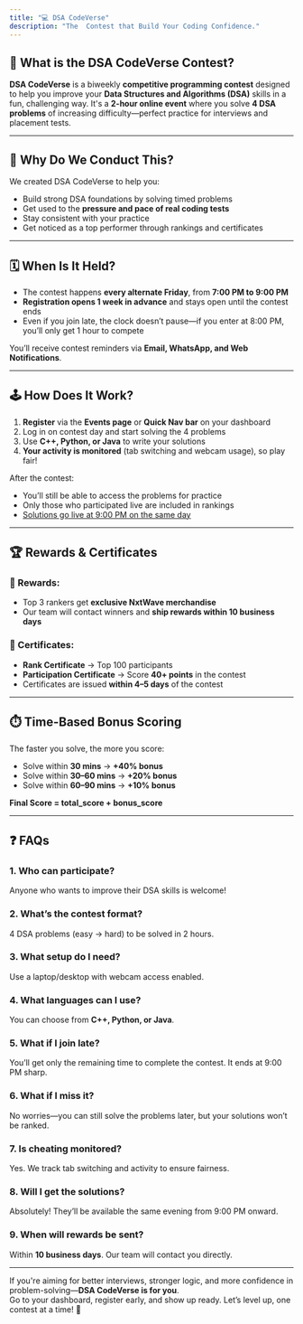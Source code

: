 ```yaml
---
title: "💻 DSA CodeVerse"
description: "The  Contest that Build Your Coding Confidence."
---
```


## **📌 What is the DSA CodeVerse Contest?**

**DSA CodeVerse** is a biweekly **competitive programming contest** designed to help you improve your **Data Structures and Algorithms (DSA)** skills in a fun, challenging way. It's a **2-hour online event** where you solve **4 DSA problems** of increasing difficulty—perfect practice for interviews and placement tests.

---

## **🧠 Why Do We Conduct This?**

We created DSA CodeVerse to help you:

- Build strong DSA foundations by solving timed problems
- Get used to the **pressure and pace of real coding tests**
- Stay consistent with your practice
- Get noticed as a top performer through rankings and certificates

---

## **🗓️ When Is It Held?**

- The contest happens **every alternate Friday**, from **7:00 PM to 9:00 PM**
- **Registration opens 1 week in advance** and stays open until the contest ends
- Even if you join late, the clock doesn’t pause—if you enter at 8:00 PM, you’ll only get 1 hour to compete

You’ll receive contest reminders via **Email, WhatsApp, and Web Notifications**.

---

## **🕹️ How Does It Work?**

1. **Register** via the **Events page** or **Quick Nav bar** on your dashboard
2. Log in on contest day and start solving the 4 problems
3. Use **C\+\+, Python, or Java** to write your solutions
4. **Your activity is monitored** (tab switching and webcam usage), so play fair\!

After the contest:

- You’ll still be able to access the problems for practice
- Only those who participated live are included in rankings
- [<u>Solutions go live at 9:00 PM on the same day</u>](https://learning.ccbp.in/event-details/78714ea9-4480-4739-a6ae-3f5aead2fad5)

---

## **🏆 Rewards & Certificates**

### **🎁 Rewards:**

- Top 3 rankers get **exclusive NxtWave merchandise**
- Our team will contact winners and **ship rewards within 10 business days**

### **📄 Certificates:**

- **Rank Certificate** → Top 100 participants
- **Participation Certificate** → Score **40\+ points** in the contest
- Certificates are issued **within 4–5 days** of the contest

---

## **⏱️ Time-Based Bonus Scoring**

The faster you solve, the more you score:

- Solve within **30 mins** → **\+40% bonus**
- Solve within **30–60 mins** → **\+20% bonus**
- Solve within **60–90 mins** → **\+10% bonus**

**Final Score = total_score \+ bonus_score**

---

## **❓ FAQs**

### **1. Who can participate?**

Anyone who wants to improve their DSA skills is welcome\!

### **2. What’s the contest format?**

4 DSA problems (easy → hard) to be solved in 2 hours.

### **3. What setup do I need?**

Use a laptop/desktop with webcam access enabled.

### **4. What languages can I use?**

You can choose from **C\+\+, Python, or Java**.

### **5. What if I join late?**

You’ll get only the remaining time to complete the contest. It ends at 9:00 PM sharp.

### **6. What if I miss it?**

No worries—you can still solve the problems later, but your solutions won’t be ranked.

### **7. Is cheating monitored?**

Yes. We track tab switching and activity to ensure fairness.

### **8. Will I get the solutions?**

Absolutely\! They’ll be available the same evening from 9:00 PM onward.

### **9. When will rewards be sent?**

Within **10 business days**. Our team will contact you directly.

---

If you're aiming for better interviews, stronger logic, and more confidence in problem-solving—**DSA CodeVerse is for you**.\
 Go to your dashboard, register early, and show up ready. Let’s level up, one contest at a time\! 🚀